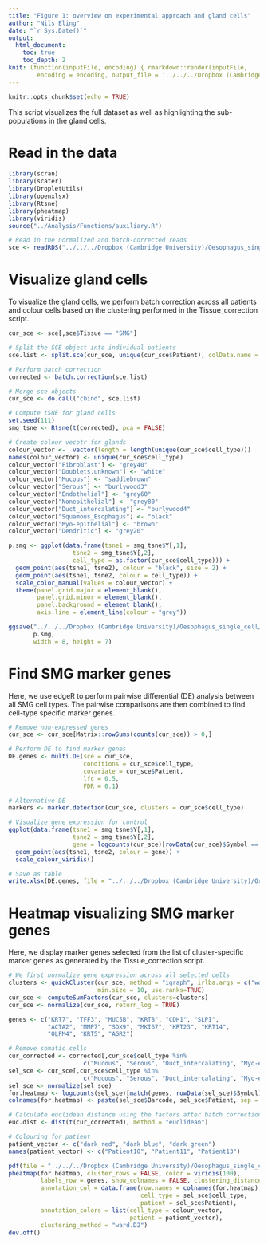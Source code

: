 ```yaml
---
title: "Figure 1: overview on experimental approach and gland cells"
author: "Nils Eling"
date: "`r Sys.Date()`"
output: 
  html_document:
    toc: true
    toc_depth: 2
knit: (function(inputFile, encoding) { rmarkdown::render(inputFile, 
        encoding = encoding, output_file = '../../../Dropbox (Cambridge University)/Oesophagus_single_cell/Results/Figures/Fig_1.html') })
---
```


```r
knitr::opts_chunk$set(echo = TRUE)
```

This script visualizes the full dataset as well as highlighting the sub-populations in the gland cells.

# Read in the data

```r
library(scran)
library(scater)
library(DropletUtils)
library(openxlsx)
library(Rtsne)
library(pheatmap)
library(viridis)
source("../Analysis/Functions/auxiliary.R")

# Read in the normalized and batch-corrected reads
sce <- readRDS("../../../Dropbox (Cambridge University)/Oesophagus_single_cell/All_corrected_sce.rds")
```

# Visualize gland cells

To visualize the gland cells, we perform batch correction across all patients and colour cells based on the clustering performed in the Tissue_correction script.

```r
cur_sce <- sce[,sce$Tissue == "SMG"]

# Split the SCE object into individual patients
sce.list <- split.sce(cur_sce, unique(cur_sce$Patient), colData.name = "Patient")

# Perform batch correction
corrected <- batch.correction(sce.list)

# Merge sce objects
cur_sce <- do.call("cbind", sce.list)

# Compute tSNE for gland cells
set.seed(111)
smg_tsne <- Rtsne(t(corrected), pca = FALSE)

# Create colour vecotr for glands
colour_vector <-  vector(length = length(unique(cur_sce$cell_type)))
names(colour_vector) <- unique(cur_sce$cell_type)
colour_vector["Fibroblast"] <- "grey40"
colour_vector["Doublets.unknown"] <- "white"
colour_vector["Mucous"] <- "saddlebrown"
colour_vector["Serous"] <- "burlywood3"
colour_vector["Endothelial"] <- "grey60"
colour_vector["Nonepithelial"] <- "grey80"
colour_vector["Duct_intercalating"] <- "burlywood4"
colour_vector["Squamous_Esophagus"] <- "black"
colour_vector["Myo-epithelial"] <- "brown"
colour_vector["Dendritic"] <- "grey20"

p.smg <- ggplot(data.frame(tsne1 = smg_tsne$Y[,1],
                  tsne2 = smg_tsne$Y[,2],
                  cell_type = as.factor(cur_sce$cell_type))) +
  geom_point(aes(tsne1, tsne2), colour = "black", size = 2) + 
  geom_point(aes(tsne1, tsne2, colour = cell_type)) + 
  scale_color_manual(values = colour_vector) + 
  theme(panel.grid.major = element_blank(), 
        panel.grid.minor = element_blank(),
        panel.background = element_blank(), 
        axis.line = element_line(colour = "grey"))

ggsave("../../../Dropbox (Cambridge University)/Oesophagus_single_cell/Results/Figures/Figure_1/SMG_cells.pdf", 
       p.smg, 
       width = 8, height = 7)
```

# Find SMG marker genes

Here, we use edgeR to perform pairwise differential (DE) analysis between all SMG cell types.
The pairwise comparisons are then combined to find cell-type specific marker genes.

```r
# Remove non-expressed genes
cur_sce <- cur_sce[Matrix::rowSums(counts(cur_sce)) > 0,]

# Perform DE to find marker genes
DE.genes <- multi.DE(sce = cur_sce, 
                     conditions = cur_sce$cell_type,
                     covariate = cur_sce$Patient,
                     lfc = 0.5,
                     FDR = 0.1)

# Alternative DE
markers <- marker.detection(cur_sce, clusters = cur_sce$cell_type)

# Visualize gene expression for control
ggplot(data.frame(tsne1 = smg_tsne$Y[,1],
                  tsne2 = smg_tsne$Y[,2],
                  gene = logcounts(cur_sce)[rowData(cur_sce)$Symbol == "BPIFB2",])) + 
  geom_point(aes(tsne1, tsne2, colour = gene)) +
  scale_colour_viridis()

# Save as table
write.xlsx(DE.genes, file = "../../../Dropbox (Cambridge University)/Origin_of_BE_draft/Figures/Supplemental_tables/Table_S2.xlsx")
```

# Heatmap visualizing SMG marker genes

Here, we display marker genes selected from the list of cluster-specific marker genes as generated by the Tissue_correction script.

```r
# We first normalize gene expression across all selected cells
clusters <- quickCluster(cur_sce, method = "igraph", irlba.args = c("work" = 100), 
                         min.size = 10, use.ranks=TRUE)
cur_sce <- computeSumFactors(cur_sce, clusters=clusters)
cur_sce <- normalize(cur_sce, return_log = TRUE)

genes <- c("KRT7", "TFF3", "MUC5B", "KRT8", "CDH1", "SLPI", 
           "ACTA2", "MMP7", "SOX9", "MKI67", "KRT23", "KRT14",
           "OLFM4", "KRT5", "AGR2")

# Remove somatic cells
cur_corrected <- corrected[,cur_sce$cell_type %in% 
                     c("Mucous", "Serous", "Duct_intercalating", "Myo-epithelial")]
sel_sce <- cur_sce[,cur_sce$cell_type %in% 
                     c("Mucous", "Serous", "Duct_intercalating", "Myo-epithelial")]
sel_sce <- normalize(sel_sce)
for.heatmap <- logcounts(sel_sce)[match(genes, rowData(sel_sce)$Symbol),]
colnames(for.heatmap) <- paste(sel_sce$Barcode, sel_sce$Patient, sep = "_")

# Calculate euclidean distance using the factors after batch correction
euc.dist <- dist(t(cur_corrected), method = "euclidean")

# Colouring for patient
patient_vector <- c("dark red", "dark blue", "dark green")
names(patient_vector) <- c("Patient10", "Patient11", "Patient13")

pdf(file = "../../../Dropbox (Cambridge University)/Oesophagus_single_cell/Results/Figures/Figure_1/SMG_heatmap_lognorm.pdf", height = 7, width = 8)
pheatmap(for.heatmap, cluster_rows = FALSE, color = viridis(100), 
         labels_row = genes, show_colnames = FALSE, clustering_distance_cols = euc.dist,
         annotation_col = data.frame(row.names = colnames(for.heatmap),
                                     cell_type = sel_sce$cell_type,
                                     patient = sel_sce$Patient), 
         annotation_colors = list(cell_type = colour_vector,
                                  patient = patient_vector), 
         clustering_method = "ward.D2")
dev.off()
```

